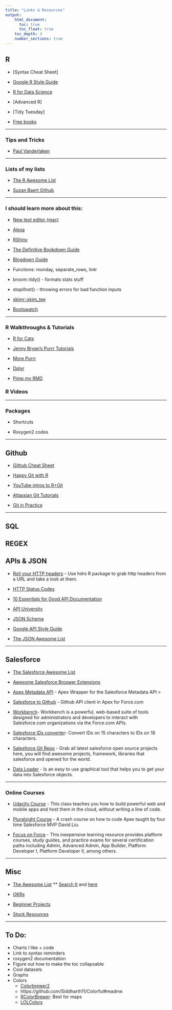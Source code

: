 ```yaml
---
title: "Links & Resources"
output: 
    html_document:
      toc: true
      toc_float: true
    toc_depth: 4
    number_sections: true
---
```



## R

* [Syntax Cheat Sheet]

* [Google R Style Guide](https://google.github.io/styleguide/Rguide.xml)

* [R for Data Science](http://r4ds.had.co.nz/)

* [Advanced R]

* [Tidy Tuesday]

* [Free books](https://bookdown.org/)

*** 

### Tips and Tricks

* [Paul Vanderlaken](https://paulvanderlaken.com/2018/05/21/r-tips-and-tricks/)

***

### Lists of my lists

* [The R Awesome List](https://github.com/qinwf/awesome-R#readme)

* [Suzan Baert Github](https://github.com/suzanbaert/Resources_and_Bookmarks)

***
### I should learn more about this:

* [New text editor (mac)](https://atom.io/)

* [Alexa](https://github.com/miguelmota/awesome-amazon-alexa#readme)

* [RShiny](https://github.com/grabear/awesome-rshiny)

* [The Definitive Bookdown Guide](https://bookdown.org/yihui/rmarkdown/)

* [Blogdown Guide](https://bookdown.org/yihui/blogdown/)

* Functions: monday, separate_rows, lintr

* broom::tidy() - formats stats stuff

* stopifnot() - throwing errors for bad function inputs

* [skimr::skim_tee](https://twitter.com/CMastication/status/1093509987538821120)

* [Bootswatch](https://bootswatch.com/lumen/)

***

### R Walkthroughs & Tutorials

* [R for Cats](https://rforcats.net/)

* [Jenny Bryan's Purrr Tutorials](https://jennybc.github.io/purrr-tutorial/)

* [More Purrr](https://towardsdatascience.com/functional-programming-in-r-with-purrr-469e597d0229)

* [Dplyr](https://suzan.rbind.io/2018/01/dplyr-tutorial-1/)

* [Pimp my RMD](https://holtzy.github.io/Pimp-my-rmd/)


### R Videos

***

### Packages

* Shortcuts

* Roxygen2 codes

***

## Github

* [Github Cheat Sheet](https://github.com/tiimgreen/github-cheat-sheet#readme)

* [Happy Git with R](http://happygitwithr.com/)

* [YouTube intros to R+Git](https://www.youtube.com/watch?v=HVsySz-h9r4&list=PL-osiE80TeTuRUfjRe54Eea17-YfnOOAx)

* [Atlassian Git Tutorials](https://www.atlassian.com/git/tutorials/git-stash)

* [Git in Practice](https://github.com/GitInPractice/GitInPractice#readme)

***

## SQL

## REGEX

## APIs & JSON

* [Roll your HTTP headers](https://rud.is/b/2019/03/05/heads-up-roll-your-own-http-headers-investigations-with-the-hdrs-package/) - Use hdrs R package to grab http headers from a URL and take a look at them.

* [HTTP Status Codes](https://httpstatuses.com/)

* [10 Essentials for Good API Documentation](https://alistapart.com/article/the-ten-essentials-for-good-api-documentation)

* [API University](https://www.programmableweb.com/api-university)

* [JSON Schema](http://json-schema.org/)

* [Google API Style Guide](https://cloud.google.com/apis/design/)

* [The JSON Awesome List](https://github.com/burningtree/awesome-json#readme)

***

## Salesforce

* [The Salesforce Awesome List](https://github.com/mailtoharshit/awesome-salesforce)

* [Awesome Salesforce Broswer Extensions](https://github.com/mailtoharshit/awesome-browser-extensions-for-salesforce)

* [Apex Metadata API](https://github.com/financialforcedev/apex-mdapi) - Apex Wrapper for the Salesforce Metadata API >
    
* [Salesforce to Github ](https://github.com/SalesforceFoundation/sfdo-github) - Github API client in Apex for Force.com <br/>

* [Workbench](https://github.com/ryanbrainard/forceworkbench)- Workbench is a powerful, web-based suite of tools designed for administrators and developers to interact with Salesforce.com organizations via the Force.com APIs.

* [Salesforce IDs converter](https://www.adminbooster.com/tool/15to18)- Convert IDs on 15 characters to IDs on 18 characters.

* [Salesforce Git Repo](https://github.com/forcedotcom) - Grab all latest salesforce open source projects here, you will find awesome projects, framework, libraries that salesforce and opened for the world.

* [Data Loader](https://developer.salesforce.com/page/Data_Loader) - Is an easy to use graphical tool that helps you to get your data into Salesforce objects.

***

### Online Courses

* [Udacity Course](https://www.udacity.com/course/intro-to-point-click-app-development--ud162) - This class teaches you how to build powerful web and mobile apps and host them in the cloud, without writing a line of code.

* [Pluralsight Course](https://www.pluralsight.com/courses/apex-absolute-beginner-guide-coding-salesforce) - A crash course on how to code Apex taught by four time Salesforce MVP David Liu.

* [Focus on Force](https://focusonforce.com/) - This inexpensive learning resource provides platform courses, study guides, and practice exams for several certification paths including Admin, Advanced Admin, App Builder, Platform Developer I, Platform Developer II, among others.

***

## Misc

* [The Awesome List](https://github.com/sindresorhus/awesome)
** [Search It](https://awesome-indexed.mathew-davies.co.uk/) and [here](https://awesomelists.top/)

* [OKRs](https://github.com/domenicosolazzo/awesome-okr#readme)

* [Beginner Projects](https://github.com/MunGell/awesome-for-beginners#readme)

* [Stock Resources](https://github.com/neutraltone/awesome-stock-resources)

***

## To Do: 
* Charts I like + code
* Link to syntax reminders
* roxygen2 documentation
* Figure out how to make the toc collapsable
* Cool datasets
* Graphs
* Colors
    - [Colorbrewer2](http://colorbrewer2.org/)
    - https://github.com/Siddharth11/Colorful#readme
    - [RColorBrewer](https://cran.r-project.org/web/packages/RColorBrewer/index.html): Best for maps
    - [LOLColors](https://www.webdesignrankings.com/resources/lolcolors/)
